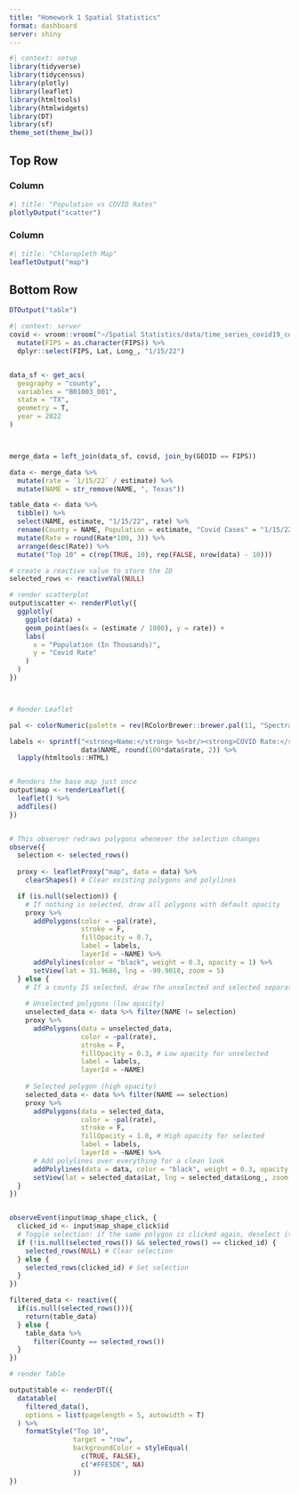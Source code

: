 ```yaml
---
title: "Homework 1 Spatial Statistics"
format: dashboard
server: shiny
---
```



```r
#| context: setup
library(tidyverse)
library(tidycensus)
library(plotly)
library(leaflet)
library(htmltools)
library(htmlwidgets)
library(DT)
library(sf)
theme_set(theme_bw())
```

## Top Row

### Column

```r
#| title: "Population vs COVID Rates"
plotlyOutput("scatter")
```

### Column
```r
#| title: "Chloropleth Map"
leafletOutput("map")
```


## Bottom Row

```r
DTOutput("table")
```



```r
#| context: server
covid <- vroom::vroom("~/Spatial Statistics/data/time_series_covid19_confirmed_US.csv") %>%
  mutate(FIPS = as.character(FIPS)) %>%
  dplyr::select(FIPS, Lat, Long_, "1/15/22")


data_sf <- get_acs(
  geography = "county",
  variables = "B01003_001",
  state = "TX",
  geometry = T,
  year = 2022
)



merge_data = left_join(data_sf, covid, join_by(GEOID == FIPS))

data <- merge_data %>%
  mutate(rate = `1/15/22` / estimate) %>%
  mutate(NAME = str_remove(NAME, ", Texas"))

table_data <- data %>%
  tibble() %>%
  select(NAME, estimate, "1/15/22", rate) %>%
  rename(County = NAME, Population = estimate, "Covid Cases" = "1/15/22", Rate = rate) %>%
  mutate(Rate = round(Rate*100, 3)) %>%
  arrange(desc(Rate)) %>%
  mutate("Top 10" = c(rep(TRUE, 10), rep(FALSE, nrow(data) - 10)))

# create a reactive value to store the ID
selected_rows <- reactiveVal(NULL)

# render scatterplot
output$scatter <- renderPlotly({
  ggplotly(
    ggplot(data) +
    geom_point(aes(x = (estimate / 1000), y = rate)) +
    labs(
      x = "Population (In Thousands)",
      y = "Covid Rate"
    )
  )
})



# Render Leaflet

pal <- colorNumeric(palette = rev(RColorBrewer::brewer.pal(11, "Spectral")), domain = data$rate)

labels <- sprintf("<strong>Name:</strong> %s<br/><strong>COVID Rate:</strong> %g%%", 
                  data$NAME, round(100*data$rate, 2)) %>%
  lapply(htmltools::HTML)


# Renders the base map just once
output$map <- renderLeaflet({
  leaflet() %>%
  addTiles()
})


# This observer redraws polygons whenever the selection changes
observe({
  selection <- selected_rows()
  
  proxy <- leafletProxy("map", data = data) %>%
    clearShapes() # Clear existing polygons and polylines

  if (is.null(selection)) {
    # If nothing is selected, draw all polygons with default opacity
    proxy %>%
      addPolygons(color = ~pal(rate), 
                  stroke = F, 
                  fillOpacity = 0.7,
                  label = labels,
                  layerId = ~NAME) %>%
      addPolylines(color = "black", weight = 0.3, opacity = 1) %>%
      setView(lat = 31.9686, lng = -99.9018, zoom = 5)
  } else {
    # If a county IS selected, draw the unselected and selected separately
    
    # Unselected polygons (low opacity)
    unselected_data <- data %>% filter(NAME != selection)
    proxy %>%
      addPolygons(data = unselected_data,
                  color = ~pal(rate), 
                  stroke = F, 
                  fillOpacity = 0.3, # Low opacity for unselected
                  label = labels,
                  layerId = ~NAME)
      
    # Selected polygon (high opacity)
    selected_data <- data %>% filter(NAME == selection)
    proxy %>%
      addPolygons(data = selected_data,
                  color = ~pal(rate), 
                  stroke = F, 
                  fillOpacity = 1.0, # High opacity for selected
                  label = labels,
                  layerId = ~NAME) %>%
      # Add polylines over everything for a clean look
      addPolylines(data = data, color = "black", weight = 0.3, opacity = 1) %>%
      setView(lat = selected_data$Lat, lng = selected_data$Long_, zoom = 8)
  }
})


observeEvent(input$map_shape_click, {
  clicked_id <- input$map_shape_click$id
  # Toggle selection: if the same polygon is clicked again, deselect it
  if (!is.null(selected_rows()) && selected_rows() == clicked_id) {
    selected_rows(NULL) # Clear selection
  } else {
    selected_rows(clicked_id) # Set selection
  }
})

filtered_data <- reactive({
  if(is.null(selected_rows())){
    return(table_data)
  } else {
    table_data %>%
      filter(County == selected_rows())
  }
})

# render Table

output$table <- renderDT({
  datatable(
    filtered_data(),
    options = list(pagelength = 5, autowidth = T)
  ) %>%
    formatStyle("Top 10",
                target = "row",
                backgroundColor = styleEqual(
                  c(TRUE, FALSE),
                  c("#FFE5DE", NA)
                ))
})
```

